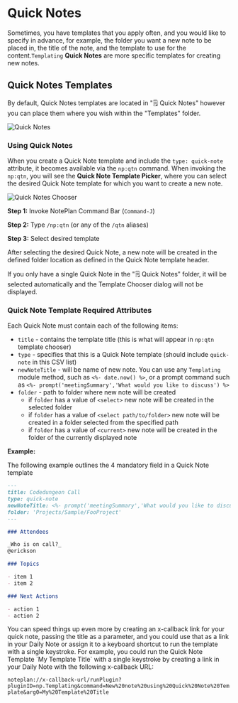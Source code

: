 

# Quick Notes

Sometimes, you have templates that you apply often, and you would like to specify in advance, for example, the folder you want a new note to be placed in, the title of the note, and the template to use for the content.`Templating` **Quick Notes** are more specific templates for creating new notes.

## Quick Notes Templates

By default, Quick Notes templates are located in "🗒 Quick Notes" however you can place them where you wish within the "Templates" folder.

<img src={templatesquicknotes.src} alt="Quick Notes" />

### Using Quick Notes

When you create a Quick Note template and include the `type: quick-note` attribute, it becomes available via the `np:qtn` command. When invoking the `np:qtn`, you will see the **Quick Note Template Picker**, where you can select the desired Quick Note template for which you want to create a new note.

<img src={quicknoteschooser.src} alt="Quick Notes Chooser" />

**Step 1:** Invoke NotePlan Command Bar (`Command-J`)

**Step 2:** Type `/np:qtn` (or any of the `/qtn` <Link href="templating-commands" alt="aliases">aliases</Link>)

**Step 3:** Select desired template

After selecting the desired Quick Note, a new note will be created in the defined folder location as defined in the Quick Note template header.

<Callout type="info" title="Single Quick Note">
If you only have a single Quick Note in the "🗒 Quick Notes" folder, it will be selected automatically and the Template Chooser dialog will not be displayed.
</Callout>

### Quick Note Template Required Attributes

Each Quick Note must contain each of the following items:

- `title` - contains the template title (this is what will appear in `np:qtn` template chooser)
- `type` - specifies that this is a Quick Note template (should include `quick-note` in this CSV list)
- `newNoteTitle` - will be name of new note. You can use any `Templating` module method, such as `<%- date.now() %>`, or a prompt command such as `<%- prompt('meetingSummary','What would you like to discuss') %>`
- `folder` - path to folder where new note will be created
  - if `folder` has a value of `<select>` new note will be created in the selected folder
  - if `folder` has a value of `<select path/to/folder>` new note will be created in a folder selected from the specified path
  - if `folder` has a value of `<current>` new note will be created in the folder of the currently displayed note


**Example:**

The following example outlines the 4 mandatory field in a Quick Note template

```markdown
---
title: Codedungeon Call
type: quick-note
newNoteTitle: <%- prompt('meetingSummary','What would you like to discuss') %> <%- date.now() %>
folder: 'Projects/Sample/FooProject'
---

### Attendees

_Who is on call?_
@erickson

### Topics

- item 1
- item 2

### Next Actions

- action 1
- action 2
```
<Callout type="info" title="Quick Note Keyboard Shortcut">
You can speed things up even more by creating an x-callback link for your quick note, passing the title as a parameter, and you could use that as a link in your Daily Note or assign it to a keyboard shortcut to run the template with a single keystroke.
For example, you could run the Quick Note Template `My Template Title` with a single keystroke by creating a link in your Daily Note with the following x-callback URL:

`noteplan://x-callback-url/runPlugin?pluginID=np.Templating&command=New%20note%20using%20Quick%20Note%20Template&arg0=My%20Template%20Title`
</Callout>